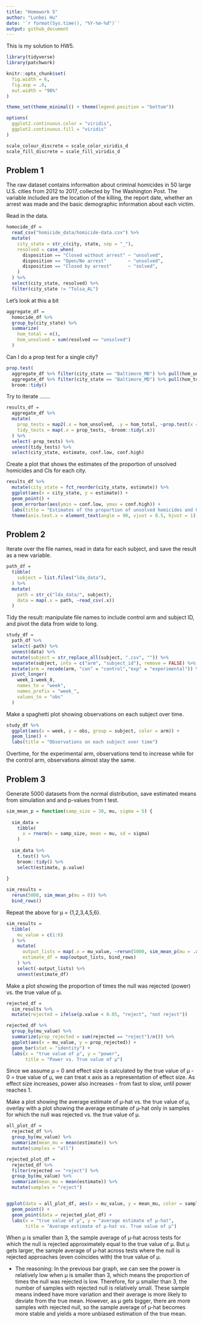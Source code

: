 ```yaml
---
title: "Homework 5"
author: "Lunbei Hu"
date: '`r format(Sys.time(), "%Y-%m-%d")`'
output: github_document
---
```


This is my solution to HW5.

```r
library(tidyverse)
library(patchwork)

knitr::opts_chunk$set(
  fig.width = 6,
  fig.asp = .6,
  out.width = "90%"
)

theme_set(theme_minimal() + theme(legend.position = "bottom"))

options(
  ggplot2.continuous.color = "viridis",
  ggplot2.continuous.fill = "viridis"
)  

scale_colour_discrete = scale_color_viridis_d
scale_fill_discrete = scale_fill_viridis_d
```

## Problem 1

The raw dataset contains information about criminal homicides in 50 large U.S. cities from 2012 to 2017, collected by The Washington Post. The variable included are the location of the killing, the report date, whether an arrest was made and the basic demographic information about each victim.


Read in the data.

```r
homocide_df = 
  read_csv("homicide_data/homicide-data.csv") %>% 
  mutate(
    city_state = str_c(city, state, sep = "_"),
    resolved = case_when(
      disposition == "Closed without arrest" ~ "unsolved",
      disposition == "Open/No arrest"        ~ "unsolved",
      disposition == "Closed by arrest"      ~ "solved",
    )
  ) %>% 
  select(city_state, resolved) %>% 
  filter(city_state != "Tulsa_AL")
```


Let's look at this a bit

```r
aggregate_df = 
  homocide_df %>% 
  group_by(city_state) %>% 
  summarize(
    hom_total = n(),
    hom_unsolved = sum(resolved == "unsolved")
  )
```

Can I do a prop test for a single city?

```r
prop.test(
  aggregate_df %>% filter(city_state == "Baltimore_MD") %>% pull(hom_unsolved), 
  aggregate_df %>% filter(city_state == "Baltimore_MD") %>% pull(hom_total)) %>% 
  broom::tidy()
```

Try to iterate .......

```r
results_df = 
  aggregate_df %>% 
  mutate(
    prop_tests = map2(.x = hom_unsolved, .y = hom_total, ~prop.test(x = .x, n = .y)),
    tidy_tests = map(.x = prop_tests, ~broom::tidy(.x))
  ) %>% 
  select(-prop_tests) %>% 
  unnest(tidy_tests) %>% 
  select(city_state, estimate, conf.low, conf.high)
```

Create a plot that shows the estimates of the proportion of unsolved homicides and CIs for each city.

```r
results_df %>% 
  mutate(city_state = fct_reorder(city_state, estimate)) %>% 
  ggplot(aes(x = city_state, y = estimate)) +
  geom_point() +
  geom_errorbar(aes(ymin = conf.low, ymax = conf.high)) +
  labs(title = "Estimates of the proportion of unsolved homicides and CIs for city") +
  theme(axis.text.x = element_text(angle = 90, vjust = 0.5, hjust = 1))
```



## Problem 2

Iterate over the file names, read in data for each subject, and save the result as a new variable.

```r
path_df = 
  tibble(
    subject = list.files("lda_data"),
  ) %>% 
  mutate(
    path = str_c("lda_data/", subject),
    data = map(.x = path, ~read_csv(.x))
  ) 
```

Tidy the result: manipulate file names to include control arm and subject ID, and pivot the data from wide to long.

```r
study_df = 
  path_df %>% 
  select(-path) %>% 
  unnest(data) %>% 
  mutate(subject = str_replace_all(subject, ".csv", "")) %>% 
  separate(subject, into = c("arm", "subject_id"), remove = FALSE) %>% 
  mutate(arm = recode(arm, "con" = "control","exp" = "experimental")) %>% 
  pivot_longer(
    week_1:week_8,
    names_to = "week",
    names_prefix = "week_",
    values_to = "obs"
  ) 
```

Make a spaghetti plot showing observations on each subject over time.

```r
study_df %>% 
  ggplot(aes(x = week, y = obs, group = subject, color = arm)) +
  geom_line() +
  labs(title = "Observations on each subject over time")
```

Overtime, for the experimental arm, observations tend to increase while for the control arm, observations almost stay the same.



## Problem 3

Generate 5000 datasets from the normal distribution, save estimated means from simulation and and p-values from t test.

```r
sim_mean_p = function(samp_size = 30, mu, sigma = 5) {
  
  sim_data = 
    tibble(
      x = rnorm(n = samp_size, mean = mu, sd = sigma)
    )
  
  sim_data %>% 
    t.test() %>% 
    broom::tidy() %>% 
    select(estimate, p.value)
  
}

sim_results = 
  rerun(5000, sim_mean_p(mu = 0)) %>% 
  bind_rows()
```

Repeat the above for µ = {1,2,3,4,5,6}.

```r
sim_results =
  tibble(
    mu_value = c(1:6)
  ) %>% 
    mutate(
      output_lists = map(.x = mu_value, ~rerun(5000, sim_mean_p(mu = .x))),
      estimate_df = map(output_lists, bind_rows)
    ) %>% 
    select(-output_lists) %>% 
    unnest(estimate_df)
```

Make a plot showing the proportion of times the null was rejected (power) vs. the true value of µ.

```r
rejected_df = 
  sim_results %>% 
  mutate(rejected = ifelse(p.value < 0.05, "reject", "not reject"))

rejected_df %>%
  group_by(mu_value) %>% 
  summarize(prop_rejected = sum(rejected == "reject")/n()) %>% 
  ggplot(aes(x = mu_value, y = prop_rejected)) +
  geom_bar(stat = "identity") +
  labs(x = "true value of µ", y = "power",
       title = "Power vs. True value of µ")
```

Since we assume µ = 0 and effect size is calculated by the true value of µ - 0 = true value of µ, we can treat x axis as a representation of effect size.
As effect size increases, power also increases - from fast to slow, until power reaches 1.



Make a plot showing the average estimate of µ-hat vs. the true value of µ, overlay with a plot showing the average estimate of µ-hat only in samples for which the null was rejected vs. the true value of µ.

```r
all_plot_df = 
  rejected_df %>%
  group_by(mu_value) %>% 
  summarize(mean_mu = mean(estimate)) %>% 
  mutate(samples = "all") 

rejected_plot_df = 
  rejected_df %>%
  filter(rejected == "reject") %>% 
  group_by(mu_value) %>% 
  summarize(mean_mu = mean(estimate)) %>% 
  mutate(samples = "reject")


ggplot(data = all_plot_df, aes(x = mu_value, y = mean_mu, color = samples)) + 
  geom_point() + 
  geom_point(data = rejected_plot_df) +
  labs(x = "true value of µ", y = "average estimate of µ-hat",
       title = "Average estimate of µ-hat vs. True value of µ")
```

When µ is smaller than 3, the sample average of µ-hat across tests for which the null is rejected approximately equal to the true value of µ. But µ gets larger, the sample average of µ-hat across tests where the null is rejected approaches (even coincides with) the true value of µ.

* The reasoning:
In the previous bar graph, we can see the power is relatively low when µ is smaller than 3, which means the proportion of times the null was rejected is low. Therefore, for µ smaller than 3, the number of samples with rejected null is relatively small. These sample means indeed have more variation and their average is more likely to deviate from the true mean. However, as µ gets bigger, there are more samples with rejected null, so the sample average of µ-hat becomes more stable and yields a more unbiased estimation of the true mean.

 